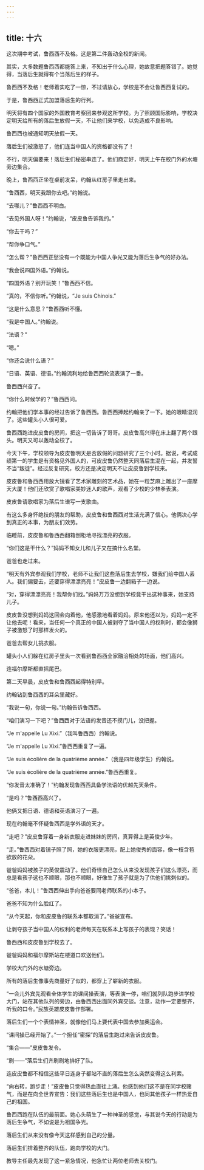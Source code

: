 ```yaml
---
---
---
```

title: 十六
---




这次期中考试，鲁西西不及格。这是第二件轰动全校的新闻。

其实，大多数题鲁西西都能答上来，不知出于什么心理，她故意把题答错了。她觉得，当落后生就得有个当落后生的样子。

鲁西西不及格！老师着实吃了一惊，不过请放心，学校是不会让鲁西西复试的。

于是，鲁西西正式加盟落后生的行列。

明天将有四个国家的外国教育考察团来参观这所学校。为了照顾国际影响，学校决定明天给所有的落后生放假一天，不让他们来学校，以免造成不良影响。

鲁西西也被通知明天放假一天。

落后生们被激怒了，他们连当中国人的资格都没有了！

不行，明天偏要来！落后生们秘密串连了。他们商定好，明天上午在校门外的水塘旁边集合。

晚上，鲁西西正坐在桌前发呆，约翰从红房子里走出来。

“鲁西西，明天我跟你去吧。”约翰说。

“去哪儿？”鲁西西不明白。

“去见外国人呀！”约翰说，“皮皮鲁告诉我的。”

“你去干吗？”

“帮你争口气。”

“怎么帮？”鲁西西正愁没有一个既能为中国人争光又能为落后生争气的好办法。

“我会说四国外语。”约翰说。

“四国外语？别开玩笑！”鲁西西不信。

“真的，不信你听。”约翰说，“Je suis Chinois.”

“这是什么意思？”鲁西西听不懂。

“我是中国人。”约翰说。

“法语？”

“嗯。”

“你还会说什么语？”

“日语、英语、德语。”约翰流利地给鲁西西轮流表演了一番。

鲁西西兴奋了。

“你什么时候学的？”鲁西西问。

约翰把他们学本事的经过告诉了鲁西西。鲁西西捧起约翰亲了一下。她的眼睛湿润了。这些罐头小人很可爱。

鲁西西跑进皮皮鲁的房间，把这一切告诉了哥哥。皮皮鲁高兴得在床上翻了两个跟头。明天又可以轰动全校了。

今天下午，学校领导为皮皮鲁明天是否放假的问题研究了三个小时。据说，考试成绩第一的学生是有资格见外国人的，可皮皮鲁仍然整天同落后生混在一起，并发誓不当“叛徒”。经过反复研究，校方还是决定明天不让皮皮鲁到学校来。

皮皮鲁和鲁西西用放大镜看了艺术家雕刻的艺术品，她在一粒芝麻上雕出了一座摩天大厦！他们还欣赏了歌唱家美妙迷人的歌声，观看了少校的少林拳表演。

皮皮鲁请歌唱家为落后生谱写一支歌曲。

有这么多身怀绝技的朋友的帮助，皮皮鲁和鲁西西对生活充满了信心。他俩决心学到真正的本事，为朋友们效劳。

临睡前，皮皮鲁和鲁西西翻箱倒柜地寻找漂亮的衣服。

“你们这是干什么？”妈妈不知女儿和儿子又在搞什么名堂。





爸爸也走过来。

“明天有外宾参观我们学校，老师不让我们这些落后生去学校，嫌我们给中国人丢人。我们偏要去，还要穿得漂漂亮亮！”皮皮鲁一边翻箱子一边说。

“对，穿得漂漂亮亮！我帮你们找。”妈妈万万没想到学校竟干出这种事来，她支持儿子。

皮皮鲁没想到妈妈这回会向着他，他感激地看着妈妈。原来他还以为，妈妈一定不让他去呢！看来，当任何一个真正的中国人被剥夺了当中国人的权利时，都会像狮子被激怒了时那样发火的。

爸爸去帮女儿挑衣服。

罐头小人们躲在红房子里头一次看到鲁西西全家融洽相处的场面，他们高兴。

连福尔摩斯都直摇尾巴。

第二天早晨，皮皮鲁和鲁西西起得特别早。

约翰钻到鲁西西的耳朵里藏好。

“我说一句，你说一句。”约翰告诉鲁西西。

“咱们演习一下吧？”鲁西西对于法语的发音还不摸门儿，没把握。

“Je m'appelle Lu Xixi.”（我叫鲁西西）约翰说。

“Je m'appelle Lu Xixi.”鲁西西重复了一遍。

“Je suis écolière de la quatrième année.”（我是四年级学生）约翰说。

“Je suis écolière de la quatrième année.”鲁西西重复。

“你发音太准确了！”约翰发现鲁西西具备学法语的优越先天条件。

“是吗？”鲁西西高兴了。

他俩又把日语、德语和英语演习了一遍。

现在约翰毫不怀疑鲁西西是学外语的天才。

“走吧？”皮皮鲁穿着一身新衣服走进妹妹的房间，真算得上是英俊少年。

“走。”鲁西西对着镜子照了照，她的衣服更漂亮，配上她俊秀的面容，像一枝含苞欲放的花朵。

爸爸妈妈被孩子的英俊震动了。他们奇怪自己怎么从来没发现孩子们这么漂亮，而总是看孩子这也不顺眼，那也不顺眼，好像生了孩子就是为了供他们挑刺似的。

“爸爸，本儿！”鲁西西伸出手向爸爸要同老师联系的小本子。

爸爸不知为什么脸红了。

“从今天起，你和皮皮鲁的联系本都取消了。”爸爸宣布。

让剥夺孩子当中国人的权利的老师每天在联系本上写孩子的表现？笑话！

鲁西西和皮皮鲁到学校去了。

爸爸妈妈和福尔摩斯站在楼道口欢送他们。

学校大门外的水塘旁边。

所有的落后生像事先商量好了似的，都穿上了崭新的衣服。

“一会儿外宾先观看全体学生的课间操表演，等表演一停，咱们就列队跑步进学校大门，站在其他队列的旁边，由鲁西西出面同外宾交谈。注意，动作一定要整齐，听我的口令。”民族英雄皮皮鲁作部署。

落后生们一个个表情神圣，就像他们马上要代表中国去参加奥运会。

“课间操已经开始了。”一个担任“密探”的落后生跑过来告诉皮皮鲁。

“集合——”皮皮鲁发令。

“刷——”落后生们齐刷刷地排好了队。

连皮皮鲁都不相信这些平日连身子都站不直的落后生怎么突然变得这么利索。

“向右转，跑步走！”皮皮鲁只觉得热血直往上涌。他感到他们这不是在同学校赌气，而是在向全世界宣告：我们这些落后生也是中国人，也同其他孩子一样热爱自己的祖国。

鲁西西跑在队伍的最前面。她心头萌生了一种神圣的感觉，与其说今天的行动是为落后生争气，不如说是为祖国争光。

落后生们从来没有像今天这样感到自己的分量。

落后生们排着整齐的队伍，跑向学校的大门。

教导主任最先发现了这一紧急情况，他急忙让两位老师去关校门。